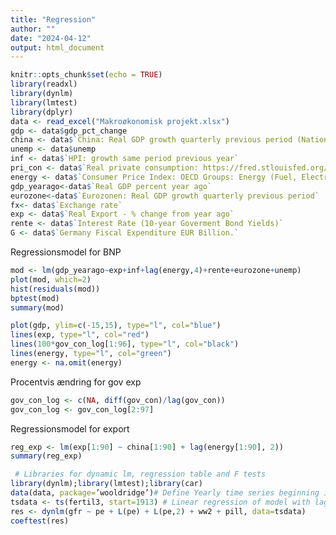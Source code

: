 ```yaml
---
title: "Regression"
author: ""
date: "2024-04-12"
output: html_document
---
```


```r
knitr::opts_chunk$set(echo = TRUE)
library(readxl)
library(dynlm)
library(lmtest)
library(dplyr)
data <- read_excel("Makroøkonomisk projekt.xlsx")
gdp <- data$gdp_pct_change
china <- data$`China: Real GDP growth quarterly previous period (National Bureau of Statistics of China)`
unemp <- data$unemp
inf <- data$`HPI: growth same period previous year`
pri_con <- data$`Real private consumption: https://fred.stlouisfed.org/series/NAEXKP02DEQ657S`
energy <- data$`Consumer Price Index: OECD Groups: Energy (Fuel, Electricity, and Gasoline): Total for Germany, Change, Growth rate same period previous year, Quarterly, Not Seasonally Adjusted`
gdp_yearago<-data$`Real GDP percent year ago`
eurozone<-data$`Eurozonen: Real GDP growth quarterly previous period`
fx<- data$`Exchange rate`
exp <- data$`Real Export - % change from year ago`
rente <- data$`Interest Rate (10-year Goverment Bond Yields)`
G <- data$`Germany Fiscal Expenditure EUR Billion.`
```

Regressionsmodel for BNP
```r
mod <- lm(gdp_yearago~exp+inf+lag(energy,4)+rente+eurozone+unemp)
plot(mod, which=2)
hist(residuals(mod))
bptest(mod)
summary(mod)
```


```r
plot(gdp, ylim=c(-15,15), type="l", col="blue")
lines(exp, type="l", col="red")
lines(100*gov_con_log[1:96], type="l", col="black")
lines(energy, type="l", col="green")
energy <- na.omit(energy)
```
Procentvis ændring for gov exp
```r
gov_con_log <- c(NA, diff(gov_con)/lag(gov_con))
gov_con_log <- gov_con_log[2:97]
```



Regressionsmodel for export
```r
reg_exp <- lm(exp[1:90] ~ china[1:90] + lag(energy[1:90], 2))
summary(reg_exp)
```


```r
 # Libraries for dynamic lm, regression table and F tests
library(dynlm);library(lmtest);library(car)
data(data, package=’wooldridge’)# Define Yearly time series beginning in 1913
tsdata <- ts(fertil3, start=1913) # Linear regression of model with lags:
res <- dynlm(gfr ~ pe + L(pe) + L(pe,2) + ww2 + pill, data=tsdata)
coeftest(res)
```





